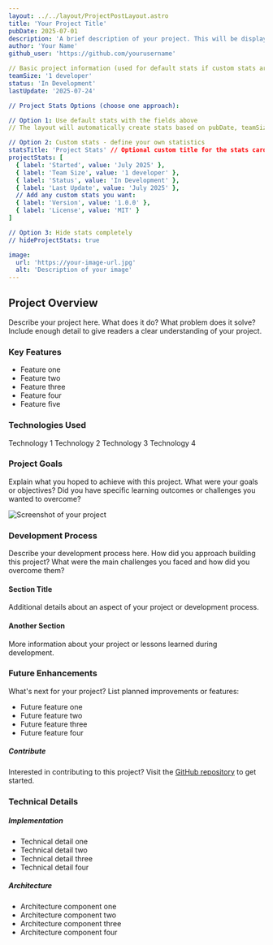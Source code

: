 ```yaml
---
layout: ../../layout/ProjectPostLayout.astro
title: 'Your Project Title'
pubDate: 2025-07-01
description: 'A brief description of your project. This will be displayed alongside the project stats.'
author: 'Your Name'
github_user: 'https://github.com/yourusername'

// Basic project information (used for default stats if custom stats aren't provided)
teamSize: '1 developer' 
status: 'In Development'
lastUpdate: '2025-07-24'

// Project Stats Options (choose one approach):

// Option 1: Use default stats with the fields above
// The layout will automatically create stats based on pubDate, teamSize, status, and lastUpdate

// Option 2: Custom stats - define your own statistics
statsTitle: 'Project Stats' // Optional custom title for the stats card
projectStats: [
  { label: 'Started', value: 'July 2025' },
  { label: 'Team Size', value: '1 developer' },
  { label: 'Status', value: 'In Development' },
  { label: 'Last Update', value: 'July 2025' },
  // Add any custom stats you want:
  { label: 'Version', value: '1.0.0' },
  { label: 'License', value: 'MIT' }
]

// Option 3: Hide stats completely
// hideProjectStats: true

image:
  url: 'https://your-image-url.jpg'
  alt: 'Description of your image'
---
```


<!-- 
Template instructions:
1. Copy this file to your project directory (e.g., src/pages/projects/2025/your-project/index.md)
2. Update the frontmatter above with your project details
3. Fill in the sections below with your project content
4. Delete these instructions when done
-->

<section>
  <div class="lr px-1 py-3">
    <h2>Project Overview</h2>
    <div class="row">
      <div class="col-md-6 border-end border-secondary">
        <p>
          Describe your project here. What does it do? What problem does it solve?
          Include enough detail to give readers a clear understanding of your project.
        </p>
        <h3>Key Features</h3>
        <ul>
          <li>Feature one</li>
          <li>Feature two</li>
          <li>Feature three</li>
          <li>Feature four</li>
          <li>Feature five</li>
        </ul>
      </div>
      <div class="col-md-6 ps-md-4">
        <h3>Technologies Used</h3>
        <div class="d-flex flex-wrap gap-2 mb-4">
          <span class="badge bg-secondary">Technology 1</span>
          <span class="badge bg-secondary">Technology 2</span>
          <span class="badge bg-secondary">Technology 3</span>
          <span class="badge bg-secondary">Technology 4</span>
        </div>
        <h3>Project Goals</h3>
        <p>
          Explain what you hoped to achieve with this project. What were your goals or objectives?
          Did you have specific learning outcomes or challenges you wanted to overcome?
        </p>
      </div>
    </div>
  </div>
</section>

<section>
  <div class="lr px-1 py-3">
    <div class="ratio ratio-16x9 my-4">
      <img src="/projects/your-project-screenshot.png" alt="Screenshot of your project" class="img-fluid border" />
    </div>
  </div>
</section>

<section class="py-4">
  <div class="lr px-1 py-3">
    <div class="row">
      <div class="col-md-8">
        <h3>Development Process</h3>
        <p>
          Describe your development process here. How did you approach building this project?
          What were the main challenges you faced and how did you overcome them?
        </p>
        <div class="row mt-4">
          <div class="col-md-6">
            <h4 class="border-start border-3 ps-2" style="border-color: var(--accent-color) !important">Section Title</h4>
            <p>Additional details about an aspect of your project or development process.</p>
          </div>
          <div class="col-md-6">
            <h4 class="border-start border-3 ps-2" style="border-color: var(--accent-color) !important">Another Section</h4>
            <p>More information about your project or lessons learned during development.</p>
          </div>
        </div>
      </div>
      <div class="col-md-4 border-start border-secondary ps-md-4">
        <h3>Future Enhancements</h3>
        <p>
          What's next for your project? List planned improvements or features:
        </p>
        <ul>
          <li>Future feature one</li>
          <li>Future feature two</li>
          <li>Future feature three</li>
          <li>Future feature four</li>
        </ul>
        <div class="alert alert-secondary mt-4">
          <h5 class="text-uppercase">Contribute</h5>
          <p class="mb-0">Interested in contributing to this project? Visit the <a href="your-repo-link" class="text-decoration-none" style="color: var(--accent-color)">GitHub repository</a> to get started.</p>
        </div>
      </div>
    </div>
  </div>
</section>

<section>
  <div class="lr px-1 py-3">
    <div class="row">
      <div class="col-md-12">
        <h3>Technical Details</h3>
        <div class="row">
          <div class="col-md-6">
            <h5 class="text-uppercase">Implementation</h5>
            <ul>
              <li>Technical detail one</li>
              <li>Technical detail two</li>
              <li>Technical detail three</li>
              <li>Technical detail four</li>
            </ul>
          </div>
          <div class="col-md-6">
            <h5 class="text-uppercase">Architecture</h5>
            <ul>
              <li>Architecture component one</li>
              <li>Architecture component two</li>
              <li>Architecture component three</li>
              <li>Architecture component four</li>
            </ul>
          </div>
        </div>
      </div>
    </div>
  </div>
</section>
